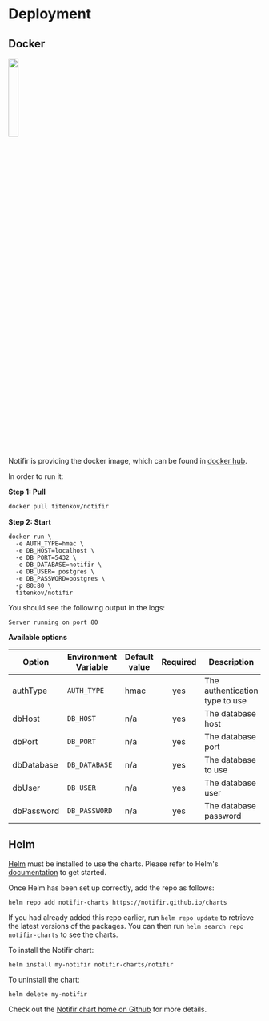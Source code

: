
# Deployment

## Docker

<img src="/docs/logo-sm.png" width="20%" />

Notifir is providing the docker image, which can be found in [docker hub](https://hub.docker.com/r/titenkov/notifir).

In order to run it:

**Step 1: Pull**

```bash
docker pull titenkov/notifir
```

**Step 2: Start**

```
docker run \
  -e AUTH_TYPE=hmac \
  -e DB_HOST=localhost \
  -e DB_PORT=5432 \
  -e DB_DATABASE=notifir \
  -e DB_USER= postgres \
  -e DB_PASSWORD=postgres \
  -p 80:80 \
  titenkov/notifir
```

You should see the following output in the logs:

```
Server running on port 80
```

**Available options**

| Option     | Environment Variable | Default value | Required | Description                    |
| ---------- | -------------------- | ------------- | :------: | ------------------------------ |
| authType   | `AUTH_TYPE`          | hmac          |   yes    | The authentication type to use |
| dbHost     | `DB_HOST`            | n/a           |   yes    | The database host              |
| dbPort     | `DB_PORT`            | n/a           |   yes    | The database port              |
| dbDatabase | `DB_DATABASE`        | n/a           |   yes    | The database to use            |
| dbUser     | `DB_USER`            | n/a           |   yes    | The database user              |
| dbPassword | `DB_PASSWORD`        | n/a           |   yes    | The database password          |

## Helm

[Helm](https://helm.sh) must be installed to use the charts.  Please refer to
Helm's [documentation](https://helm.sh/docs) to get started.

Once Helm has been set up correctly, add the repo as follows:

```
helm repo add notifir-charts https://notifir.github.io/charts
```

If you had already added this repo earlier, run `helm repo update` to retrieve
the latest versions of the packages.  You can then run `helm search repo
notifir-charts` to see the charts.

To install the Notifir chart:

```
helm install my-notifir notifir-charts/notifir
```

To uninstall the chart:

```
helm delete my-notifir
```

Check out the [Notifir chart home on Github](https://github.com/notifir/charts) for more details.